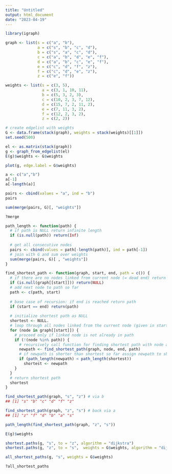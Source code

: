 ```yaml
---
title: "Untitled"
output: html_document
date: "2023-04-19"
---
```

```r
library(igraph)

graph <- list(s = c("a", "b"),
              a = c("s", "b", "c", "d"),
              b = c("s", "a", "c", "d"),
              c = c("a", "b", "d", "e", "f"),
              d = c("a", "b", "c", "e", "f"),
              e = c("c", "d", "f", "z"),
              f = c("c", "d", "e", "z"),
              z = c("e", "f"))

weights <- list(s = c(3, 5),
                a = c(3, 1, 10, 11),
                b = c(5, 3, 2, 3),
                c = c(10, 2, 3, 7, 12),
                d = c(15, 7, 2, 11, 2),
                e = c(7, 11, 3, 2),
                f = c(12, 2, 3, 2),
                z = c(2, 2))
```
```r
# create edgelist with weights
G <- data.frame(stack(graph), weights = stack(weights)[[1]])
set.seed(500)

el <- as.matrix(stack(graph))
g <- graph_from_edgelist(el)
E(g)$weights <- G$weights

plot(g, edge.label = G$weights)
```
```r
a <- c("a","b")
a[-1]
a[-length(a)]

pairs <- cbind(values = "a", ind = "b")
pairs

sum(merge(pairs, G)[, "weights"])

?merge
```


```r
path_length <- function(path) {
  # if path is NULL return infinite length
  if (is.null(path)) return(Inf)
  
  # get all consecutive nodes
  pairs <- cbind(values = path[-length(path)], ind = path[-1])
  # join with G and sum over weights
  sum(merge(pairs, G)[ , "weights"])
}
```

```r
find_shortest_path <- function(graph, start, end, path = c()) {
  # if there are no nodes linked from current node (= dead end) return NULL
  if (is.null(graph[[start]])) return(NULL)
  # add next node to path so far
  path <- c(path, start)
  
  # base case of recursion: if end is reached return path
  if (start == end) return(path)
  
  # initialize shortest path as NULL
  shortest <- NULL.
  # loop through all nodes linked from the current node (given in start)
  for (node in graph[[start]]) {
    # proceed only if linked node is not already in path
    if (!(node %in% path)) {
      # recursively call function for finding shortest path with node as start and assign it to newpath
      newpath <- find_shortest_path(graph, node, end, path)
      # if newpath is shorter than shortest so far assign newpath to shortest
      if (path_length(newpath) < path_length(shortest))
        shortest <- newpath
    }
  }
  # return shortest path
  shortest
}
```

```r
find_shortest_path(graph, "s", "z") # via b
## [1] "s" "b" "c" "d" "f" "z"

find_shortest_path(graph, "z", "s") # back via a
## [1] "z" "f" "d" "b" "a" "s"

path_length(find_shortest_path(graph, "z", "s"))
```
```r
E(g)$weights
```

```r
shortest.paths(g, "s", to = "z", algorithm = "dijkstra")
shortest.paths(g, "z", to = "s",  weights = G$weights, algorithm = "dijkstra")
```
```r
all_shortest_paths(g, "s", weights = G$weights)
```
```r
?all_shortest_paths
```

